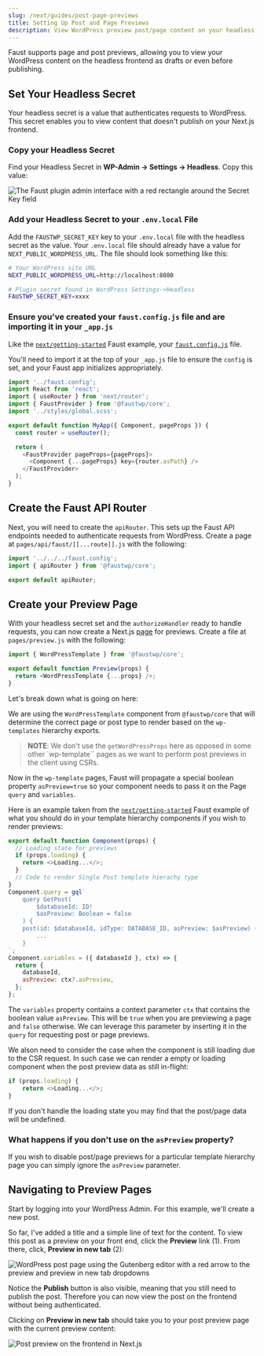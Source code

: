 ```yaml
---
slug: /next/guides/post-page-previews
title: Setting Up Post and Page Previews
description: View WordPress preview post/page content on your headless frontend with Faust
---
```


Faust supports page and post previews, allowing you to view your WordPress content on the headless frontend as drafts or even before publishing.

## Set Your Headless Secret

Your headless secret is a value that authenticates requests to WordPress. This secret enables you to view content that doesn't publish on your Next.js frontend.

### Copy your Headless Secret

Find your Headless Secret in **WP-Admin -> Settings -> Headless**. Copy this value:

<img
  src="/docs/img/headless-admin-secret.png"
  alt="The Faust plugin admin interface with a red rectangle around the Secret Key field"
/>

### Add your Headless Secret to your `.env.local` File

Add the `FAUSTWP_SECRET_KEY` key to your `.env.local` file with the headless secret as the value. Your `.env.local` file should already have a value for `NEXT_PUBLIC_WORDPRESS_URL`. The file should look something like this:

```bash title=.env.local {13}
# Your WordPress site URL
NEXT_PUBLIC_WORDPRESS_URL=http://localhost:8080

# Plugin secret found in WordPress Settings->Headless
FAUSTWP_SECRET_KEY=xxxx
```

### Ensure you've created your `faust.config.js` file and are importing it in your `_app.js`

Like the [`next/getting-started`](https://github.com/wpengine/faustjs/tree/main/examples/next/faustwp-getting-started) Faust example, your [`faust.config.js`](https://github.com/wpengine/faustjs/blob/main/examples/next/faustwp-getting-started/faust.config.js) file.

You'll need to import it at the top of your `_app.js` file to ensure the `config` is set, and your Faust app initializes appropriately.

```js title=pages/_app.js {1}
import '../faust.config';
import React from 'react';
import { useRouter } from 'next/router';
import { FaustProvider } from '@faustwp/core';
import '../styles/global.scss';

export default function MyApp({ Component, pageProps }) {
  const router = useRouter();

  return (
    <FaustProvider pageProps={pageProps}>
      <Component {...pageProps} key={router.asPath} />
    </FaustProvider>
  );
}
```

## Create the Faust API Router

Next, you will need to create the `apiRouter`. This sets up the Faust API endpoints needed to authenticate requests from WordPress. Create a page at `pages/api/faust/[[...route]].js` with the following:

```js
import '../../../faust.config';
import { apiRouter } from '@faustwp/core';

export default apiRouter;
```

## Create your Preview Page

With your headless secret set and the `authorizeHandler` ready to handle requests, you can now create a Next.js [page](https://nextjs.org/docs/basic-features/pages) for previews. Create a file at `pages/preview.js` with the following:

```js title=pages/preview.js
import { WordPressTemplate } from '@faustwp/core';

export default function Preview(props) {
  return <WordPressTemplate {...props} />;
}

```
Let's break down what is going on here:

We are using the `WordPressTemplate` component from `@faustwp/core` that will determine the correct page or post type to render based on the `wp-templates` hierarchy exports.

> **NOTE**: We don't use the `getWordPressProps` here as opposed in some other `wp-template`` pages as we want to perform post previews in the client using CSRs.

Now in the `wp-template` pages, Faust will propagate a special boolean property `asPreview=true` so your component needs to pass it on the Page `query` and `variables`.

Here is an example taken from the [`next/getting-started`](https://github.com/wpengine/faustjs/tree/main/examples/next/faustwp-getting-started) Faust example of what you should do in your template hierarchy components if you wish to render previews:

```js title=wp-templates/single.js {20}
export default function Component(props) {
  // Loading state for previews
  if (props.loading) {
    return <>Loading...</>;
  }
  // Code to render Single Post template hierachy type
}
Component.query = gql`
	query GetPost(
    	$databaseId: ID!
		$asPreview: Boolean = false
	) {
    post(id: $databaseId, idType: DATABASE_ID, asPreview: $asPreview) {
		...
	}
`;
Component.variables = ({ databaseId }, ctx) => {
  return {
    databaseId,
    asPreview: ctx?.asPreview,
  };
};
```

The `variables` property contains a context  parameter `ctx` that contains the boolean value `asPreview`. This will be `true` when you are previewing a page and `false` otherwise.
We can leverage this parameter by inserting it in the `query` for requesting post or page previews.

We alson need to consider the case when the component is still loading due to the CSR request.
In such case we can render a empty or loading component when the post preview data as still in-flight:

```js
if (props.loading) {
	return <>Loading...</>;
}
```

If you don't handle the loading state you may find that the post/page data will be undefined.

### What happens if you don't use on the `asPreview` property?

If you wish to disable post/page previews for a particular template hierarchy page you can simply ignore the `asPreview` parameter.

## Navigating to Preview Pages

Start by logging into your WordPress Admin. For this example, we'll create a new post.

So far, I've added a title and a simple line of text for the content. To view this post as a preview on your front end, click the **Preview** link (1). From there, click, **Preview in new tab** (2):

<img
  src="/docs/img/post-preview.png"
  alt="WordPress post page using the Gutenberg editor with a red arrow to the preview and preview in new tab dropdowns"
/>

Notice the **Publish** button is also visible, meaning that you still need to publish the post. Therefore you can now view the post on the frontend without being authenticated.

Clicking on **Preview in new tab** should take you to your post preview page with the current preview content:

<img
  src="/docs/img/post-preview-frontend.png"
  alt="Post preview on the frontend in Next.js"
/>
